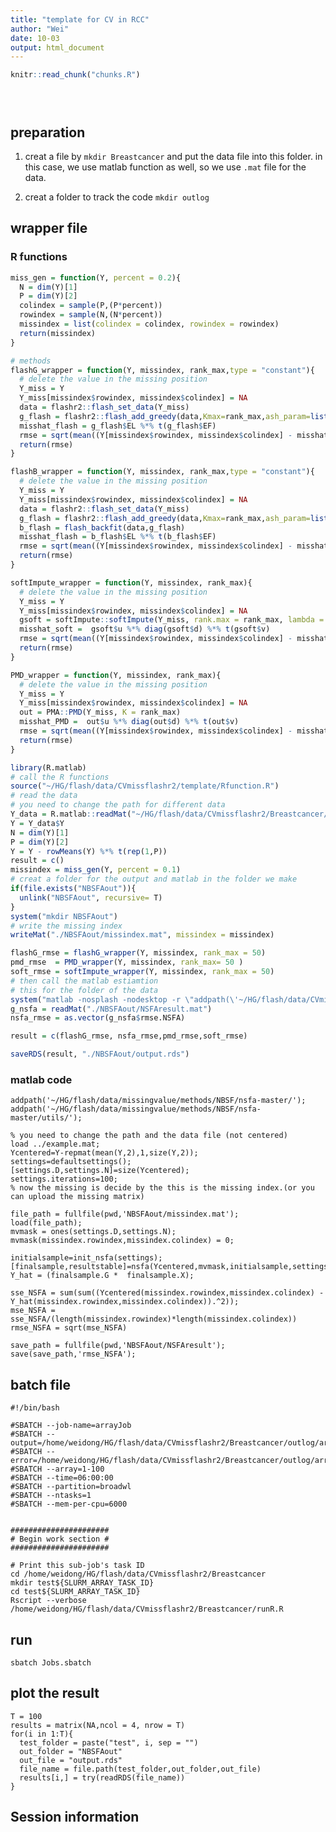 ```yaml
---
title: "template for CV in RCC"
author: "Wei"
date: 10-03
output: html_document
---
```


<!-- The file analysis/chunks.R contains chunks that define default settings
shared across the workflowr files. -->
```r
knitr::read_chunk("chunks.R")
```

<!-- Update knitr chunk options -->
```r
```

<!-- Insert the date the file was last updated -->
```r
```

<!-- Insert the code version (Git commit SHA1) if Git repository exists and R
 package git2r is installed -->
```r
```

<!-- Add your analysis here -->

## preparation

1. creat a file by `mkdir Breastcancer` and put the data file into this folder. in this case, we use matlab function as well, so we use `.mat` file for the data.

2. creat a folder to track the code `mkdir outlog`

## wrapper file

### R functions

```r
miss_gen = function(Y, percent = 0.2){
  N = dim(Y)[1]
  P = dim(Y)[2]
  colindex = sample(P,(P*percent))
  rowindex = sample(N,(N*percent))
  missindex = list(colindex = colindex, rowindex = rowindex)
  return(missindex)
}

# methods
flashG_wrapper = function(Y, missindex, rank_max,type = "constant"){
  # delete the value in the missing position
  Y_miss = Y
  Y_miss[missindex$rowindex, missindex$colindex] = NA
  data = flashr2::flash_set_data(Y_miss)
  g_flash = flashr2::flash_add_greedy(data,Kmax=rank_max,ash_param=list(method = "fdr"),var_type = type)
  misshat_flash = g_flash$EL %*% t(g_flash$EF)
  rmse = sqrt(mean((Y[missindex$rowindex, missindex$colindex] - misshat_flash[missindex$rowindex, missindex$colindex])^2))
  return(rmse)
}

flashB_wrapper = function(Y, missindex, rank_max,type = "constant"){
  # delete the value in the missing position
  Y_miss = Y
  Y_miss[missindex$rowindex, missindex$colindex] = NA
  data = flashr2::flash_set_data(Y_miss)
  g_flash = flashr2::flash_add_greedy(data,Kmax=rank_max,ash_param=list(method = "fdr"),var_type = type)
  b_flash = flash_backfit(data,g_flash)
  misshat_flash = b_flash$EL %*% t(b_flash$EF)
  rmse = sqrt(mean((Y[missindex$rowindex, missindex$colindex] - misshat_flash[missindex$rowindex, missindex$colindex])^2))
  return(rmse)
}

softImpute_wrapper = function(Y, missindex, rank_max){
  # delete the value in the missing position
  Y_miss = Y
  Y_miss[missindex$rowindex, missindex$colindex] = NA
  gsoft = softImpute::softImpute(Y_miss, rank.max = rank_max, lambda = 30)
  misshat_soft =  gsoft$u %*% diag(gsoft$d) %*% t(gsoft$v)
  rmse = sqrt(mean((Y[missindex$rowindex, missindex$colindex] - misshat_soft[missindex$rowindex, missindex$colindex])^2))
  return(rmse)
}

PMD_wrapper = function(Y, missindex, rank_max){
  # delete the value in the missing position
  Y_miss = Y
  Y_miss[missindex$rowindex, missindex$colindex] = NA
  out = PMA::PMD(Y_miss, K = rank_max)
  misshat_PMD =  out$u %*% diag(out$d) %*% t(out$v)
  rmse = sqrt(mean((Y[missindex$rowindex, missindex$colindex] - misshat_PMD[missindex$rowindex, missindex$colindex])^2))
  return(rmse)
}


```

```r
library(R.matlab)
# call the R functions
source("~/HG/flash/data/CVmissflashr2/template/Rfunction.R")
# read the data
# you need to change the path for different data
Y_data = R.matlab::readMat("~/HG/flash/data/CVmissflashr2/Breastcancer/example.mat")
Y = Y_data$Y
N = dim(Y)[1]
P = dim(Y)[2]
Y = Y - rowMeans(Y) %*% t(rep(1,P))
result = c()
missindex = miss_gen(Y, percent = 0.1)
# creat a folder for the output and matlab in the folder we make
if(file.exists("NBSFAout")){
  unlink("NBSFAout", recursive= T)
}
system("mkdir NBSFAout")
# write the missing index
writeMat("./NBSFAout/missindex.mat", missindex = missindex)

flashG_rmse = flashG_wrapper(Y, missindex, rank_max = 50)
pmd_rmse  = PMD_wrapper(Y, missindex, rank_max= 50 )
soft_rmse = softImpute_wrapper(Y, missindex, rank_max = 50)
# then call the matlab estiamtion 
# this for the folder of the data
system("matlab -nosplash -nodesktop -r \"addpath(\'~/HG/flash/data/CVmissflashr2/template\'); run(\'missvalue.m\');exit;\" ")
g_nsfa = readMat("./NBSFAout/NSFAresult.mat")
nsfa_rmse = as.vector(g_nsfa$rmse.NSFA)

result = c(flashG_rmse, nsfa_rmse,pmd_rmse,soft_rmse)

saveRDS(result, "./NBSFAout/output.rds")

```

### matlab code

```
addpath('~/HG/flash/data/missingvalue/methods/NBSF/nsfa-master/');
addpath('~/HG/flash/data/missingvalue/methods/NBSF/nsfa-master/utils/');

% you need to change the path and the data file (not centered)
load ../example.mat;
Ycentered=Y-repmat(mean(Y,2),1,size(Y,2));
settings=defaultsettings();
[settings.D,settings.N]=size(Ycentered);
settings.iterations=100;
% now the missing is decide by the this is the missing index.(or you can upload the missing matrix)

file_path = fullfile(pwd,'NBSFAout/missindex.mat');
load(file_path);
mvmask = ones(settings.D,settings.N);
mvmask(missindex.rowindex,missindex.colindex) = 0;

initialsample=init_nsfa(settings);
[finalsample,resultstable]=nsfa(Ycentered,mvmask,initialsample,settings);
Y_hat = (finalsample.G *  finalsample.X);

sse_NSFA = sum(sum((Ycentered(missindex.rowindex,missindex.colindex) - Y_hat(missindex.rowindex,missindex.colindex)).^2));
mse_NSFA = sse_NSFA/(length(missindex.rowindex)*length(missindex.colindex))
rmse_NSFA = sqrt(mse_NSFA)

save_path = fullfile(pwd,'NBSFAout/NSFAresult');
save(save_path,'rmse_NSFA'); 
```

## batch file 

```
#!/bin/bash

#SBATCH --job-name=arrayJob
#SBATCH --output=/home/weidong/HG/flash/data/CVmissflashr2/Breastcancer/outlog/arrayJob_%A_%a.out
#SBATCH --error=/home/weidong/HG/flash/data/CVmissflashr2/Breastcancer/outlog/arrayJob_%A_%a.err
#SBATCH --array=1-100
#SBATCH --time=06:00:00
#SBATCH --partition=broadwl
#SBATCH --ntasks=1
#SBATCH --mem-per-cpu=6000


######################
# Begin work section #
######################

# Print this sub-job's task ID
cd /home/weidong/HG/flash/data/CVmissflashr2/Breastcancer
mkdir test${SLURM_ARRAY_TASK_ID}
cd test${SLURM_ARRAY_TASK_ID}
Rscript --verbose /home/weidong/HG/flash/data/CVmissflashr2/Breastcancer/runR.R
```


## run

```
sbatch Jobs.sbatch
```

## plot the result

```
T = 100
results = matrix(NA,ncol = 4, nrow = T)
for(i in 1:T){
  test_folder = paste("test", i, sep = "")
  out_folder = "NBSFAout"
  out_file = "output.rds"
  file_name = file.path(test_folder,out_folder,out_file)
  results[i,] = try(readRDS(file_name))
}
```

## Session information

<!-- Insert the session information into the document -->
```r
```
